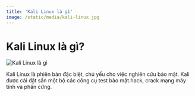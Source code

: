 ```yaml
---
title: 'Kali Linux là gì'
image: /static/media/kali-linux.jpg
---
```


# Kali Linux là gì?

![Kali Linux là gì](/static/media/kali-linux.jpg)

Kali Linux là phiên bản đặc biệt, chủ yếu cho việc nghiên cứu bảo mật. Kali được cài đặt sẵn một bộ các công cụ test bảo mật.hack, crack mạng máy tính và phần cứng.
